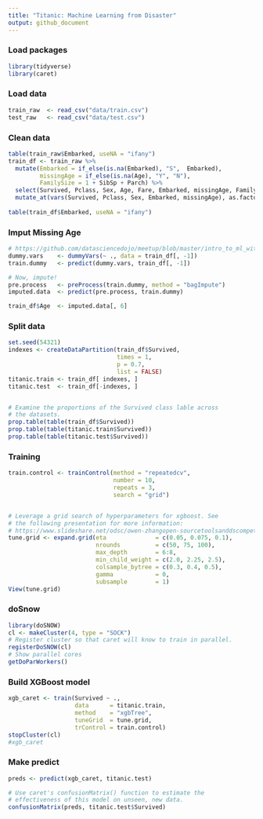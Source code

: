 ```yaml
---
title: "Titanic: Machine Learning from Disaster"
output: github_document
---
```

### Load packages
```r
library(tidyverse)
library(caret)
```

### Load data
```r
train_raw  <- read_csv("data/train.csv")
test_raw   <- read_csv("data/test.csv")
```

### Clean data
```r
table(train_raw$Embarked, useNA = "ifany")
train_df <- train_raw %>% 
  mutate(Embarked = if_else(is.na(Embarked), "S",  Embarked),
         missingAge = if_else(is.na(Age), "Y", "N"),
         FamilySize = 1 + SibSp + Parch) %>% 
  select(Survived, Pclass, Sex, Age, Fare, Embarked, missingAge, FamilySize) %>% 
  mutate_at(vars(Survived, Pclass, Sex, Embarked, missingAge), as.factor)
  
table(train_df$Embarked, useNA = "ifany")
```

### Imput Missing Age
```r
# https://github.com/datasciencedojo/meetup/blob/master/intro_to_ml_with_r_and_caret/IntroToMachineLearning.R
dummy.vars    <- dummyVars(~ ., data = train_df[, -1])
train.dummy   <- predict(dummy.vars, train_df[, -1])

# Now, impute!
pre.process   <- preProcess(train.dummy, method = "bagImpute")
imputed.data  <- predict(pre.process, train.dummy)

train_df$Age  <- imputed.data[, 6]
```

### Split data
```r
set.seed(54321)
indexes <- createDataPartition(train_df$Survived,
                               times = 1,
                               p = 0.7,
                               list = FALSE)
titanic.train <- train_df[ indexes, ]
titanic.test  <- train_df[-indexes, ]


# Examine the proportions of the Survived class lable across
# the datasets.
prop.table(table(train_df$Survived))
prop.table(table(titanic.train$Survived))
prop.table(table(titanic.test$Survived))
```

### Training
```r
train.control <- trainControl(method = "repeatedcv",
                              number = 10,
                              repeats = 3,
                              search = "grid")


# Leverage a grid search of hyperparameters for xgboost. See 
# the following presentation for more information:
# https://www.slideshare.net/odsc/owen-zhangopen-sourcetoolsanddscompetitions1
tune.grid <- expand.grid(eta              = c(0.05, 0.075, 0.1),
                         nrounds          = c(50, 75, 100),
                         max_depth        = 6:8,
                         min_child_weight = c(2.0, 2.25, 2.5),
                         colsample_bytree = c(0.3, 0.4, 0.5),
                         gamma            = 0,
                         subsample        = 1)
View(tune.grid)
```


### doSnow
```r
library(doSNOW)
cl <- makeCluster(4, type = "SOCK")
# Register cluster so that caret will know to train in parallel.
registerDoSNOW(cl)
# Show parallel cores
getDoParWorkers()
```

### Build XGBoost model
```r
xgb_caret <- train(Survived ~ ., 
                   data      = titanic.train,
                   method    = "xgbTree",
                   tuneGrid  = tune.grid,
                   trControl = train.control)
stopCluster(cl)
#xgb_caret
```

### Make predict
```r
preds <- predict(xgb_caret, titanic.test)

# Use caret's confusionMatrix() function to estimate the 
# effectiveness of this model on unseen, new data.
confusionMatrix(preds, titanic.test$Survived)
```



